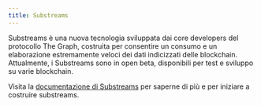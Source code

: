 ```yaml
---
title: Substreams
---
```


Substreams è una nuova tecnologia sviluppata dai core developers del protocollo The Graph, costruita per consentire un consumo e un elaborazione estremamente veloci dei dati indicizzati delle blockchain. Attualmente, i Substreams sono in open beta, disponibili per test e sviluppo su varie blockchain.

Visita la [documentazione di Substreams](https://substreams.streamingfast.io/) per saperne di più e per iniziare a costruire substreams.

<VideoEmbed youtube="K-nhC2FCB5k" />
